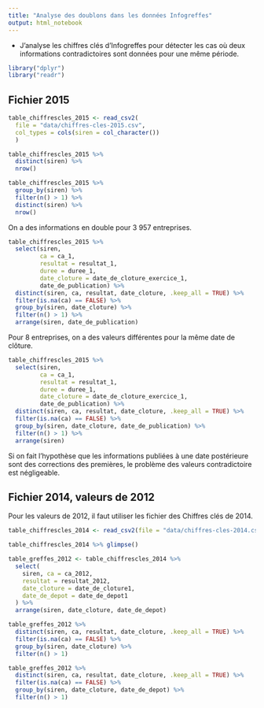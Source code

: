 ```yaml
---
title: "Analyse des doublons dans les données Infogreffes"
output: html_notebook
---
```


- J'analyse les chiffres clés d'Infogreffes pour détecter les cas où deux informations contradictoires sont données pour une même période. 


```r
library("dplyr")
library("readr")
```

## Fichier 2015 

```r
table_chiffrescles_2015 <- read_csv2(
  file = "data/chiffres-cles-2015.csv", 
  col_types = cols(siren = col_character())
  ) 
```


```r
table_chiffrescles_2015 %>% 
  distinct(siren) %>% 
  nrow()
```

```r
table_chiffrescles_2015 %>% 
  group_by(siren) %>% 
  filter(n() > 1) %>% 
  distinct(siren) %>% 
  nrow()
```

On a des informations en double pour 3 957 entreprises.

```r
table_chiffrescles_2015 %>%
  select(siren, 
         ca = ca_1, 
         resultat = resultat_1, 
         duree = duree_1, 
         date_cloture = date_de_cloture_exercice_1, 
         date_de_publication) %>% 
  distinct(siren, ca, resultat, date_cloture, .keep_all = TRUE) %>% 
  filter(is.na(ca) == FALSE) %>% 
  group_by(siren, date_cloture) %>% 
  filter(n() > 1) %>%
  arrange(siren, date_de_publication) 
```

Pour 8 entreprises, on a des valeurs différentes pour la même date de clôture.

```r
table_chiffrescles_2015 %>%
  select(siren, 
         ca = ca_1, 
         resultat = resultat_1, 
         duree = duree_1, 
         date_cloture = date_de_cloture_exercice_1, 
         date_de_publication) %>% 
  distinct(siren, ca, resultat, date_cloture, .keep_all = TRUE) %>% 
  filter(is.na(ca) == FALSE) %>% 
  group_by(siren, date_cloture, date_de_publication) %>% 
  filter(n() > 1) %>%
  arrange(siren) 
```

Si on fait l'hypothèse que les informations publiées à une date postérieure sont des corrections des premières, le problème des valeurs contradictoire est négligeable. 

## Fichier 2014, valeurs de 2012

Pour les valeurs de 2012, il faut utiliser les fichier des Chiffres clés de 2014. 

```r
table_chiffrescles_2014 <- read_csv2(file = "data/chiffres-cles-2014.csv")
```

```r
table_chiffrescles_2014 %>% glimpse()
```

```r
table_greffes_2012 <- table_chiffrescles_2014 %>%
  select(
    siren, ca = ca_2012, 
    resultat = resultat_2012, 
    date_cloture = date_de_cloture1,  
    date_de_depot = date_de_depot1
  ) %>% 
  arrange(siren, date_cloture, date_de_depot)
```


```r
table_greffes_2012 %>%
  distinct(siren, ca, resultat, date_cloture, .keep_all = TRUE) %>% 
  filter(is.na(ca) == FALSE) %>%
  group_by(siren, date_cloture) %>% 
  filter(n() > 1)
```

```r
table_greffes_2012 %>%
  distinct(siren, ca, resultat, date_cloture, .keep_all = TRUE) %>% 
  filter(is.na(ca) == FALSE) %>%
  group_by(siren, date_cloture, date_de_depot) %>% 
  filter(n() > 1)
```

